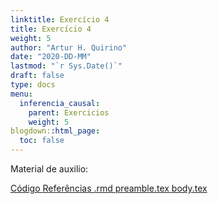 ```yaml
---
linktitle: Exercício 4
title: Exercício 4
weight: 5
author: "Artur H. Quirino"
date: "2020-DD-MM"
lastmod: "`r Sys.Date()`"
draft: false  
type: docs 
menu:
  inferencia_causal:
    parent: Exercicios
    weight: 5
blogdown::html_page:
  toc: false
---
```


Material de auxilio:

<a class="btn btn-outline-primary my-1 mr-1" href="/material/inferencia_causal/exercicios/exercicio_1/files/code/" target="_blank">
    Código </a>
<a class="btn btn-outline-primary my-1 mr-1" href="" target="_blank">
    Referências </a>
<a class="btn btn-outline-primary my-1 mr-1" href="" target="_blank">
    .rmd </a>
<a class="btn btn-outline-primary my-1 mr-1" href="" target="_blank">
    preamble.tex </a>
<a class="btn btn-outline-primary my-1 mr-1" href="" target="_blank">
    body.tex </a>
    
    
